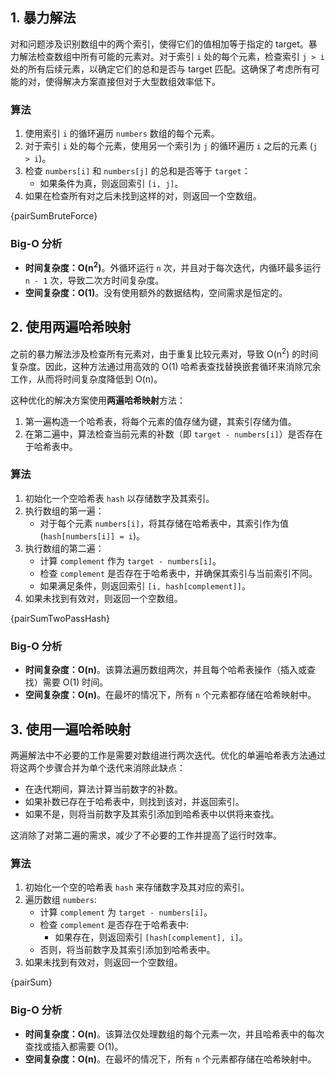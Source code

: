 

## 1. 暴力解法

对和问题涉及识别数组中的两个索引，使得它们的值相加等于指定的 target。暴力解法检查数组中所有可能的元素对。对于索引 `i` 处的每个元素，检查索引 `j > i` 处的所有后续元素，以确定它们的总和是否与 target 匹配。这确保了考虑所有可能的对，使得解决方案直接但对于大型数组效率低下。

### 算法

1. 使用索引 `i` 的循环遍历 `numbers` 数组的每个元素。
2. 对于索引 `i` 处的每个元素，使用另一个索引为 `j` 的循环遍历 `i` 之后的元素 (`j > i`)。
3. 检查 `numbers[i]` 和 `numbers[j]` 的总和是否等于 `target`：
   * 如果条件为真，则返回索引 `[i, j]`。
4. 如果在检查所有对之后未找到这样的对，则返回一个空数组。

<MDXCodeBlock>
  {pairSumBruteForce}
</MDXCodeBlock>

### Big-O 分析

* **时间复杂度：O(n<sup>2</sup>)**。外循环运行 `n` 次，并且对于每次迭代，内循环最多运行 `n - 1` 次，导致二次方时间复杂度。
* **空间复杂度：O(1)**。没有使用额外的数据结构，空间需求是恒定的。

## 2. 使用两遍哈希映射

之前的暴力解法涉及检查所有元素对，由于重复比较元素对，导致 O(n<sup>2</sup>) 的时间复杂度。因此，这种方法通过用高效的 O(1) 哈希表查找替换嵌套循环来消除冗余工作，从而将时间复杂度降低到 O(n)。

这种优化的解决方案使用**两遍哈希映射**方法：

1. 第一遍构造一个哈希表，将每个元素的值存储为键，其索引存储为值。
2. 在第二遍中，算法检查当前元素的补数（即 `target - numbers[i]`）是否存在于哈希表中。

### 算法

1. 初始化一个空哈希表 `hash` 以存储数字及其索引。
2. 执行数组的第一遍：
   * 对于每个元素 `numbers[i]`，将其存储在哈希表中，其索引作为值 (`hash[numbers[i]] = i`)。
3. 执行数组的第二遍：
   * 计算 `complement` 作为 `target - numbers[i]`。
   * 检查 `complement` 是否存在于哈希表中，并确保其索引与当前索引不同。
   * 如果满足条件，则返回索引 `[i, hash[complement]]`。
4. 如果未找到有效对，则返回一个空数组。

<MDXCodeBlock>
  {pairSumTwoPassHash}
</MDXCodeBlock>

### Big-O 分析

* **时间复杂度：O(n)**。该算法遍历数组两次，并且每个哈希表操作（插入或查找）需要 O(1) 时间。
* **空间复杂度：O(n)**。在最坏的情况下，所有 `n` 个元素都存储在哈希映射中。

## 3. 使用一遍哈希映射

两遍解法中不必要的工作是需要对数组进行两次迭代。优化的单遍哈希表方法通过将这两个步骤合并为单个迭代来消除此缺点：

* 在迭代期间，算法计算当前数字的补数。
* 如果补数已存在于哈希表中，则找到该对，并返回索引。
* 如果不是，则将当前数字及其索引添加到哈希表中以供将来查找。

这消除了对第二遍的需求，减少了不必要的工作并提高了运行时效率。

### 算法

1. 初始化一个空的哈希表 `hash` 来存储数字及其对应的索引。
2. 遍历数组 `numbers`:
   * 计算 `complement` 为 `target - numbers[i]`。
   * 检查 `complement` 是否存在于哈希表中:
     * 如果存在，则返回索引 `[hash[complement], i]`。
   * 否则，将当前数字及其索引添加到哈希表中。
3. 如果未找到有效对，则返回一个空数组。

<MDXCodeBlock> {pairSum} </MDXCodeBlock>

### Big-O 分析

* **时间复杂度：O(n)**。该算法仅处理数组的每个元素一次，并且哈希表中的每次查找或插入都需要 O(1)。
* **空间复杂度：O(n)**。在最坏的情况下，所有 `n` 个元素都存储在哈希映射中。
